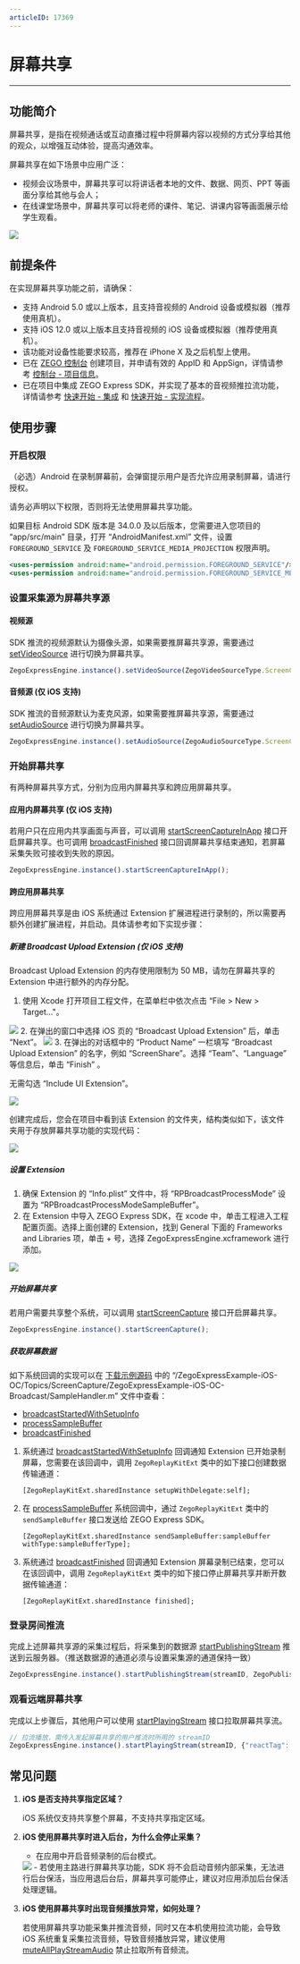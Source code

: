 ```yaml
---
articleID: 17369
---
```

# 屏幕共享

- - -

## 功能简介

屏幕共享，是指在视频通话或互动直播过程中将屏幕内容以视频的方式分享给其他的观众，以增强互动体验，提高沟通效率。

屏幕共享在如下场景中应用广泛：

- 视频会议场景中，屏幕共享可以将讲话者本地的文件、数据、网页、PPT 等画面分享给其他与会人；
- 在线课堂场景中，屏幕共享可以将老师的课件、笔记、讲课内容等画面展示给学生观看。

<Frame width="512" height="auto" caption=""><img src="https://doc-media.zego.im/sdk-doc/Pics/Express/screen_share_scene_new.png" /></Frame>

## 前提条件

在实现屏幕共享功能之前，请确保：
- 支持 Android 5.0 或以上版本，且支持音视频的 Android 设备或模拟器（推荐使用真机）。
- 支持 iOS 12.0 或以上版本且支持音视频的 iOS 设备或模拟器（推荐使用真机）。
- 该功能对设备性能要求较高，推荐在 iPhone X 及之后机型上使用。
- 已在 [ZEGO 控制台](https://console.zego.im) 创建项目，并申请有效的 AppID 和 AppSign，详情请参考 [控制台 - 项目信息](/console/project-info)。
- 已在项目中集成 ZEGO Express SDK，并实现了基本的音视频推拉流功能，详情请参考 [快速开始 - 集成](!Integration/SDK_Integration) 和 [快速开始 - 实现流程](!Integration/Solution_Implementation)。




## 使用步骤

### 开启权限

（必选）Android 在录制屏幕前，会弹窗提示用户是否允许应用录制屏幕，请进行授权。

<Warning title="注意">


请务必声明以下权限，否则将无法使用屏幕共享功能。

</Warning>



如果目标 Android SDK 版本是 34.0.0 及以后版本，您需要进入您项目的 “app/src/main” 目录，打开 “AndroidManifest.xml” 文件，设置 `FOREGROUND_SERVICE` 及 `FOREGROUND_SERVICE_MEDIA_PROJECTION` 权限声明。

```xml
<uses-permission android:name="android.permission.FOREGROUND_SERVICE"/>
<uses-permission android:name="android.permission.FOREGROUND_SERVICE_MEDIA_PROJECTION"/>
```
### 设置采集源为屏幕共享源

#### 视频源

SDK 推流的视频源默认为摄像头源，如果需要推屏幕共享源，需要通过 [setVideoSource](https://doc-zh.zego.im/unique-api/express-video-sdkhttps://doc-zh.zego.im/article/javascript_react-native/classes/_zegoexpressengine_.zegoexpressengine.html#setvideosource) 进行切换为屏幕共享。

```javascript
ZegoExpressEngine.instance().setVideoSource(ZegoVideoSourceType.ScreenCapture, ZegoPublishChannel.Aux);
```

#### 音频源 (仅 iOS 支持)

SDK 推流的音频源默认为麦克风源，如果需要推屏幕共享源，需要通过 [setAudioSource](https://doc-zh.zego.im/unique-api/express-video-sdkhttps://doc-zh.zego.im/article/javascript_react-native/classes/_zegoexpressengine_.zegoexpressengine.html#setaudiosource) 进行切换为屏幕共享。

```javascript
ZegoExpressEngine.instance().setAudioSource(ZegoAudioSourceType.ScreenCapture, ZegoPublishChannel.Aux);
```
### 开始屏幕共享

有两种屏幕共享方式，分别为应用内屏幕共享和跨应用屏幕共享。

#### 应用内屏幕共享 (仅 iOS 支持)

若用户只在应用内共享画面与声音，可以调用 [startScreenCaptureInApp](https://doc-zh.zego.im/unique-api/express-video-sdkhttps://doc-zh.zego.im/article/javascript_react-native/classes/_zegoexpressengine_.zegoexpressengine.html#startscreencaptureinapp) 接口开启屏幕共享。也可调用 [broadcastFinished](https://developer.apple.com/documentation/replaykit/rpbroadcastsamplehandler/2143169-broadcastfinished?language=objc) 接口回调屏幕共享结束通知，若屏幕采集失败可接收到失败的原因。

```javascript
ZegoExpressEngine.instance().startScreenCaptureInApp();
```

#### 跨应用屏幕共享

跨应用屏幕共享是由 iOS 系统通过 Extension 扩展进程进行录制的，所以需要再额外创建扩展进程，并启动。具体请参考如下实现步骤：

##### 新建 Broadcast Upload Extension (仅 iOS 支持)

<Note title="说明">


Broadcast Upload Extension 的内存使用限制为 50 MB，请勿在屏幕共享的 Extension 中进行额外的内存分配。

</Note>




1. 使用 Xcode 打开项目工程文件，在菜单栏中依次点击 “File > New > Target..."。
<Frame width="512" height="auto" caption=""><img src="https://doc-media.zego.im/sdk-doc/Pics/iOS/ZegoExpressEngine/ShareScreen/share_screen_create_extension_ios1.png" /></Frame>
2. 在弹出的窗口中选择 iOS 页的 “Broadcast Upload Extension” 后，单击 “Next”。
<Frame width="512" height="auto" caption=""><img src="https://doc-media.zego.im/sdk-doc/Pics/iOS/ZegoExpressEngine/ShareScreen/share_screen_create_extension_ios.png" /></Frame>
3. 在弹出的对话框中的 “Product Name” 一栏填写 “Broadcast Upload Extension” 的名字，例如 “ScreenShare”。选择 “Team”、“Language” 等信息后，单击 “Finish” 。

<Note title="说明">


无需勾选 “Include UI Extension”。

</Note>



<Frame width="512" height="auto" caption=""><img src="https://doc-media.zego.im/sdk-doc/Pics/iOS/ZegoExpressEngine/ShareScreen/share_screen_create_extension_ios3.png" /></Frame>

创建完成后，您会在项目中看到该 Extension 的文件夹，结构类似如下，该文件夹用于存放屏幕共享功能的实现代码：
<Frame width="512" height="auto" caption=""><img src="https://doc-media.zego.im/sdk-doc/Pics/iOS/ZegoExpressEngine/ShareScreen/share_screen_create_extension_project.png" /></Frame>

##### 设置 Extension

1. 确保 Extension 的 “Info.plist” 文件中，将 “RPBroadcastProcessMode” 设置为 “RPBroadcastProcessModeSampleBuffer”。
2. 在 Extension 中导入 ZEGO Express SDK，在 xcode 中，单击工程进入工程配置页面。选择上面创建的 Extension，找到 General 下面的 Frameworks and Libraries 项，单击 + 号，选择 ZegoExpressEngine.xcframework 进行添加。
<Frame width="512" height="auto" caption=""><img src="https://doc-media.zego.im/sdk-doc/Pics/iOS/ZegoExpressEngine/ShareScreen/screencapture_rn.jpg" /></Frame>

##### 开始屏幕共享

若用户需要共享整个系统，可以调用 [startScreenCapture](https://doc-zh.zego.im/unique-api/express-video-sdkhttps://doc-zh.zego.im/article/javascript_react-native/classes/_zegoexpressengine_.zegoexpressengine.html#startscreencapture) 接口开启屏幕共享。

```javascript
ZegoExpressEngine.instance().startScreenCapture();
```

##### 获取屏幕数据

<Note title="说明">


如下系统回调的实现可以在 [下载示例源码](!DownloadDemo/DownloadDemo) 中的 “/ZegoExpressExample-iOS-OC/Topics/ScreenCapture/ZegoExpressExample-iOS-OC-Broadcast/SampleHandler.m” 文件中查看：

- [broadcastStartedWithSetupInfo](https://developer.apple.com/documentation/replaykit/rpbroadcastsamplehandler/2143170-broadcaststartedwithsetupinfo?language=objc)
- [processSampleBuffer](https://developer.apple.com/documentation/replaykit/rpbroadcastsamplehandler/2123045-processsamplebuffer?language=objc)
- [broadcastFinished](https://developer.apple.com/documentation/replaykit/rpbroadcastsamplehandler/2143169-broadcastfinished?language=objc)


</Note>





1. 系统通过 [broadcastStartedWithSetupInfo](https://developer.apple.com/documentation/replaykit/rpbroadcastsamplehandler/2143170-broadcaststartedwithsetupinfo?language=objc) 回调通知 Extension 已开始录制屏幕，您需要在该回调中，调用 `ZegoReplayKitExt` 类中的如下接口创建数据传输通道：
    ```objc
    [ZegoReplayKitExt.sharedInstance setupWithDelegate:self];
    ```


2. 在 [processSampleBuffer](https://developer.apple.com/documentation/replaykit/rpbroadcastsamplehandler/2123045-processsamplebuffer?language=objc) 系统回调中，通过 `ZegoReplayKitExt` 类中的 `sendSampleBuffer` 接口发送给 ZEGO Express SDK。

    ```objc
    [ZegoReplayKitExt.sharedInstance sendSampleBuffer:sampleBuffer withType:sampleBufferType];

    ```

3. 系统通过 [broadcastFinished](https://developer.apple.com/documentation/replaykit/rpbroadcastsamplehandler/2143169-broadcastfinished?language=objc) 回调通知 Extension 屏幕录制已结束，您可以在该回调中，调用 `ZegoReplayKitExt` 类中的如下接口停止屏幕共享并断开数据传输通道：

    ```objc
    [ZegoReplayKitExt.sharedInstance finished];
    ```

### 登录房间推流

完成上述屏幕共享源的采集过程后，将采集到的数据源 [startPublishingStream](https://doc-zh.zego.im/unique-api/express-video-sdkhttps://doc-zh.zego.im/article/javascript_react-native/classes/_zegoexpressengine_.zegoexpressengine.html#startpublishingstream) 推送到云服务器。（推送数据源的通道必须与设置采集源的通道保持一致）

```javaScript
ZegoExpressEngine.instance().startPublishingStream(streamID, ZegoPublishChannel.Aux);
```


### 观看远端屏幕共享

完成以上步骤后，其他用户可以使用 [startPlayingStream](https://doc-zh.zego.im/unique-api/express-video-sdkhttps://doc-zh.zego.im/article/javascript_react-native/classes/_zegoexpressengine_.zegoexpressengine.html#startplayingstream) 接口拉取屏幕共享流。

```javascript
// 拉流播放，需传入发起屏幕共享的用户推流时所用的 streamID
ZegoExpressEngine.instance().startPlayingStream(streamID, {"reactTag": findNodeHandle(this.refs.zego_play_view), "viewMode": 0, "backgroundColor": 0});
```


## 常见问题

1. **iOS 是否支持共享指定区域？**

    iOS 系统仅支持共享整个屏幕，不支持共享指定区域。

2. **iOS 使用屏幕共享时进入后台，为什么会停止采集？**
    - 在应用中开启音频录制的后台模式。
    <Frame width="512" height="auto" caption=""><img src="https://doc-media.zego.im/sdk-doc/Pics/iOS/ZegoExpressEngine/ShareScreen/share_screen_background_mode.png" /></Frame>
    - 若使用主路进行屏幕共享功能，SDK 将不会启动音频内部采集，无法进行后台保活，当应用退后台后，屏幕共享可能停止，建议对应用添加后台保活处理逻辑。

3. **iOS 使用屏幕共享时出现音频播放异常，如何处理？**

    若使用屏幕共享功能采集并推流音频，同时又在本机使用拉流功能，会导致 iOS 系统重复采集拉流音频，导致音频播放异常，建议使用 [muteAllPlayStreamAudio](https://doc-zh.zego.im/unique-api/express-video-sdkhttps://doc-zh.zego.im/article/javascript_react-native/classes/_zegoexpressengine_.zegoexpressengine.html#muteallplaystreamaudio) 禁止拉取所有音频流。
